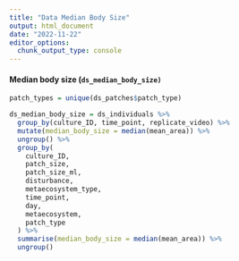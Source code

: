 ```yaml
---
title: "Data Median Body Size"
output: html_document
date: "2022-11-22"
editor_options: 
  chunk_output_type: console
---
```


#### Median body size (`ds_median_body_size)`

```r
patch_types = unique(ds_patches$patch_type)

ds_median_body_size = ds_individuals %>%
  group_by(culture_ID, time_point, replicate_video) %>%
  mutate(median_body_size = median(mean_area)) %>%
  ungroup() %>%
  group_by(
    culture_ID,
    patch_size,
    patch_size_ml,
    disturbance,
    metaecosystem_type,
    time_point,
    day,
    metaecosystem,
    patch_type
  ) %>%
  summarise(median_body_size = median(mean_area)) %>%
  ungroup()
```